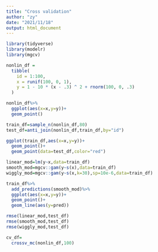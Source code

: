 ```yaml
---
title: "Cross validation"
author: "zy"
date: "2021/11/18"
output: html_document
---
```


```r
library(tidyverse)
library(modelr)
library(mgcv)
```

```r
nonlin_df = 
  tibble(
    id = 1:100,
    x = runif(100, 0, 1),
    y = 1 - 10 * (x - .3) ^ 2 + rnorm(100, 0, .3)
  )

nonlin_df%>%
  ggplot(aes(x=x,y=y))+
  geom_point()
```

```r
train_df=sample_n(nonlin_df,80)
test_df=anti_join(nonlin_df,train_df,by="id")

ggplot(train_df,aes(x=x,y=y))+
  geom_point()+
  geom_point(data=test_df,color="red")
```

```r
linear_mod=lm(y~x,data=train_df)
smooth_mod=mgcv::gam(y~s(x),data=train_df)
wiggly_mod=mgcv::gam(y~s(x,k=30),sp=10e-6,data=train_df)
```

```r
train_df%>%
  add_predictions(smooth_mod)%>%
  ggplot(aes(x=x,y=y))+
  geom_point()+
  geom_line(aes(y=pred))
```

```r
rmse(linear_mod,test_df)
rmse(smooth_mod,test_df)
rmse(wiggly_mod,test_df)
```

```r
cv_df=
  crossv_mc(nonlin_df,100)



```

